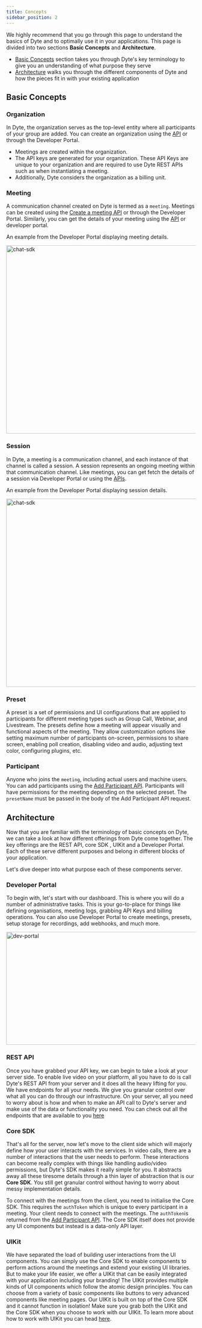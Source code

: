 ```yaml
---
title: Concepts
sidebar_position: 2
---
```


We highly recommend that you go through this page to understand the basics of Dyte and to optimally use it in your applications. This page is divided into two sections **Basic Concepts** and **Architecture**.

- [Basic Concepts](#basic-concepts) section takes you through Dyte's key terminology to give you an understanding of what purpose they serve
- [Architecture](#architecture) walks you through the different components of Dyte and how the pieces fit in with your existing application

## Basic Concepts

### Organization

In Dyte, the organization serves as the top-level entity where all participants of your group are added. You can create an organization using the [API](/api#/operations/createOrg) or through the Developer Portal.

- Meetings are created within the organization.
- The API keys are generated for your organization. These API Keys are unique to your organization and are required to use Dyte REST APIs such as when instantiating a meeting.
- Additionally, Dyte considers the organization as a billing unit.

### Meeting

A communication channel created on Dyte is termed as a `meeting`. Meetings can be created using the [Create a meeting API](/api#/operations/create_meeting) or through the Developer Portal. Similarly, you can get the details of your meeting using the [API](/api#/operations/get_all_meetings) or developer portal.

An example from the Developer Portal displaying meeting details.

<img
  src="/static/guides/concept-meeting.png"
  width="800"
  height="500"
  alt="chat-sdk"
  className="concept-meeting-live-video"
/>

### Session

In Dyte, a meeting is a communication channel, and each instance of that channel is called a session. A session represents an ongoing meeting within that communication channel. Like meetings, you can get fetch the details of a session via Developer Portal or using the [APIs](/api#/operations/GetSessions).

An example from the Developer Portal displaying session details.

<img
  src="/static/guides/session-details.png"
  width="800"
  height="500"
  alt="chat-sdk"
  className="session-details-live-video"
/>

### Preset

A preset is a set of permissions and UI configurations that are applied to participants for different meeting types such as Group Call, Webinar, and Livestream. The presets define how a meeting will appear visually and functional aspects of the meeting. They allow customization options like setting maximum number of participants on-screen, permissions to share screen, enabling poll creation, disabling video and audio, adjusting text color, configuring plugins, etc.

### Participant

Anyone who joins the `meeting`, including actual users and machine users. You can add participants using the [Add Participant API](/api#/operations/add_participant). Participants will have permissions for the meeting depending on the selected preset. The `presetName` must be passed in the body of the Add Participant API request.

## Architecture

Now that you are familiar with the terminology of basic concepts on Dyte, we can take a look at how different offerings from Dyte come together. The key offerings are the REST API, core SDK , UIKit and a Developer Portal. Each of these serve different purposes and belong in different blocks of your application.

Let's dive deeper into what purpose each of these components server.

### Developer Portal

To begin with, let's start with our dashboard. This is where you will do a number of administrative tasks. This is your go-to-place for things like defining organisations, meeting logs, grabbing API Keys and billing operations.
You can also use Developer Portal to create meetings, presets, setup storage for recordings, add webhooks, and much more.

<img
  src="/static/guides/dev-portal.png"
  width="600"
  height="300"
  alt="dev-portal"
  className="dev-portal-preview"
/>

### REST API

Once you have grabbed your API key, we can begin to take a look at your server side. To enable live video on your platform, all you have to do is call Dyte's REST API from your server and it does all the heavy lifting for you. We have endpoints for all your needs. We give you granular control over what all you can do through our infrastructure. On your server, all you need to worry about is how and when to make an API call to Dyte's server and make use of the data or functionality you need. You can check out all the endpoints that are available to you [here](/api/)

### Core SDK

That's all for the server, now let's move to the client side which will majorly define how your user interacts with the services. In video calls, there are a number of interactions that the user needs to perform. These interactions can become really complex with things like handling audio/video permissions, but Dyte's SDK makes it really simple for you. It abstracts away all these tiresome details through a thin layer of abstraction that is our **Core SDK**. You still get granular control without having to worry about messy implementation details.

To connect with the meetings from the client, you need to initialise the Core SDK. This requires the `authToken` which is unique to every participant in a meeting. Your client needs to connect with the meetings. The `authToken`is returned from the [Add Participant API](/api#/operations/add_participant). The Core SDK itself does not provide any UI components but instead is a data-only API layer.

### UIKit

We have separated the load of building user interactions from the UI components. You can simply use the Core SDK to enable components to perform actions around the meetings and extend your existing UI libraries. But to make your life easier, we offer a UIKit that can be easily integrated with your application including your branding! The UIKit provides multiple kinds of UI components which follow the atomic design principles. You can choose from a variety of basic components like buttons to very advanced components like meeting pages. Our UIKit is built on top of the Core SDK and it cannot function in isolation! Make sure you grab both the UIKit and the Core SDK when you choose to work with our UIKit. To learn more about how to work with UIKit you can head [here](/guides/capabilities/customize-ui/use-ui-kit-components).

<head>
  <title>Concepts Guide</title>
  <meta
    name="description"
    content="Explore the fundamental concepts of Dyte's Voice Conference capabilities. Follow our guide for a comprehensive understanding."
  />
</head>
